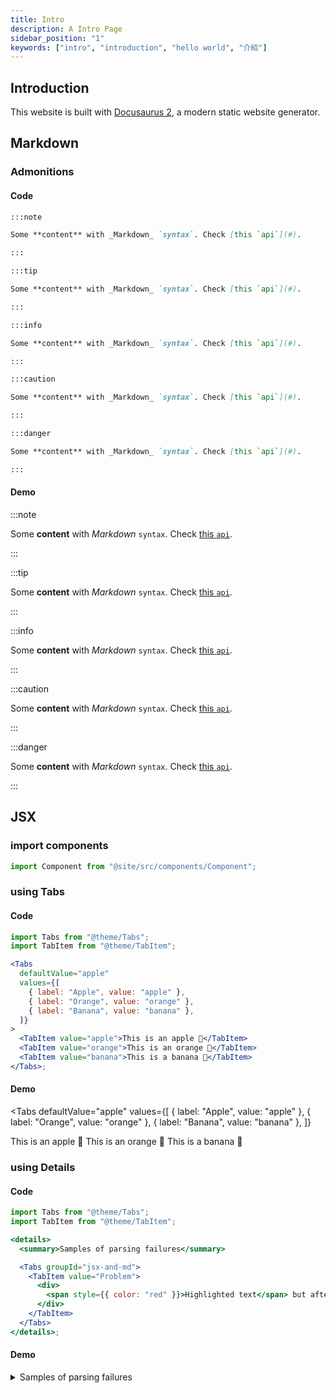 ```yaml
---
title: Intro
description: A Intro Page
sidebar_position: "1"
keywords: ["intro", "introduction", "hello world", "介紹"]
---
```


## Introduction

This website is built with [Docusaurus 2](https://v2.docusaurus.io/), a modern static website generator.

## Markdown

### Admonitions

#### Code

```markdown title="Admonitions.md" showLineNumbers=True
:::note

Some **content** with _Markdown_ `syntax`. Check [this `api`](#).

:::

:::tip

Some **content** with _Markdown_ `syntax`. Check [this `api`](#).

:::

:::info

Some **content** with _Markdown_ `syntax`. Check [this `api`](#).

:::

:::caution

Some **content** with _Markdown_ `syntax`. Check [this `api`](#).

:::

:::danger

Some **content** with _Markdown_ `syntax`. Check [this `api`](#).

:::
```

#### Demo

:::note

Some **content** with _Markdown_ `syntax`. Check [this `api`](#).

:::

:::tip

Some **content** with _Markdown_ `syntax`. Check [this `api`](#).

:::

:::info

Some **content** with _Markdown_ `syntax`. Check [this `api`](#).

:::

:::caution

Some **content** with _Markdown_ `syntax`. Check [this `api`](#).

:::

:::danger

Some **content** with _Markdown_ `syntax`. Check [this `api`](#).

:::

## JSX

### import components

```jsx title="Component.jsx" showLineNumbers=True
import Component from "@site/src/components/Component";
```

### using Tabs

#### Code

```jsx title="Tabs.jsx" showLineNumbers=True
import Tabs from "@theme/Tabs";
import TabItem from "@theme/TabItem";

<Tabs
  defaultValue="apple"
  values={[
    { label: "Apple", value: "apple" },
    { label: "Orange", value: "orange" },
    { label: "Banana", value: "banana" },
  ]}
>
  <TabItem value="apple">This is an apple 🍎</TabItem>
  <TabItem value="orange">This is an orange 🍊</TabItem>
  <TabItem value="banana">This is a banana 🍌</TabItem>
</Tabs>;
```

#### Demo


<Tabs
  defaultValue="apple"
  values={[
    { label: "Apple", value: "apple" },
    { label: "Orange", value: "orange" },
    { label: "Banana", value: "banana" },
  ]}
>
  <TabItem value="apple">This is an apple 🍎</TabItem>
  <TabItem value="orange">This is an orange 🍊</TabItem>
  <TabItem value="banana">This is a banana 🍌</TabItem>
</Tabs>

### using Details

#### Code

```jsx title="Detail.jsx" showLineNumbers=True
import Tabs from "@theme/Tabs";
import TabItem from "@theme/TabItem";

<details>
  <summary>Samples of parsing failures</summary>

  <Tabs groupId="jsx-and-md">
    <TabItem value="Problem">
      <div>
        <span style={{ color: "red" }}>Highlighted text</span> but afterwards _Markdown_ <strong> doesn't work </strong>
      </div>
    </TabItem>
  </Tabs>
</details>;
```

#### Demo

<details>
<summary>Samples of parsing failures</summary>

<Tabs groupId="jsx-and-md">
<TabItem value="Problem">
<div>

<span style={{ color: "red" }}>Highlighted text</span> but afterwards _Markdown_ <strong> doesn't work </strong>

</div>
</TabItem>
</Tabs>

</details>
